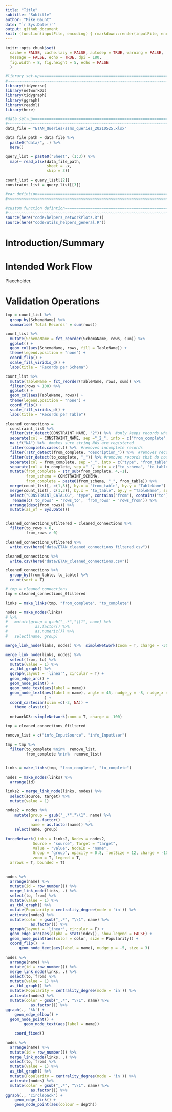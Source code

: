 ```yaml
---
title: "Title"
subtitle: "Subtitle"
author: "Mike Gaunt"
date: "`r Sys.Date()`"
output: github_document
knit: (function(inputFile, encoding) { rmarkdown::render(inputFile, encoding = encoding, output_file = paste0(substr(inputFile,1,nchar(inputFile)-4),Sys.Date(),'.html')) })
---
```


```r
knitr::opts_chunk$set(
  cache = FALSE, cache.lazy = FALSE, autodep = TRUE, warning = FALSE, 
  message = FALSE, echo = TRUE, dpi = 180,
  fig.width = 8, fig.height = 5, echo = FALSE
  )
```

```r
#library set-up=================================================================
#~~~~~~~~~~~~~~~~~~~~~~~~~~~~~~~~~~~~~~~~~~~~~~~~~~~~~~~~~~~~~~~~~~~~~~~~~~~~~~~
library(tidyverse)
library(networkD3)
library(tidygraph)
library(ggraph)
library(readxl)
library(here)
```

```r
#data set-up====================================================================
#~~~~~~~~~~~~~~~~~~~~~~~~~~~~~~~~~~~~~~~~~~~~~~~~~~~~~~~~~~~~~~~~~~~~~~~~~~~~~~~
data_file = "ETAN_Queries/ssms_queries_20210525.xlsx"

data_file_path = data_file %>%
  paste0("data/", .) %>%
  here()

query_list = paste0("Sheet", (1:3)) %>%  
  map(~ read_xlsx(data_file_path,
                  sheet = .x,
                  skip = 3))

count_list = query_list[[2]]
constraint_list = query_list[[3]]
```

```r
#var defintion==================================================================
#~~~~~~~~~~~~~~~~~~~~~~~~~~~~~~~~~~~~~~~~~~~~~~~~~~~~~~~~~~~~~~~~~~~~~~~~~~~~~~~
```

```r
#custom function defintion======================================================
#~~~~~~~~~~~~~~~~~~~~~~~~~~~~~~~~~~~~~~~~~~~~~~~~~~~~~~~~~~~~~~~~~~~~~~~~~~~~~~~
source(here("code/helpers_networkPlots.R"))
source(here("code/utils_helpers_general.R"))
```


# Introduction/Summary
  
# Intended Work Flow

Placeholder.

# Validation Operations

```r
tmp = count_list %>%  
  group_by(SchemaName) %>%  
  summarise(`Total Records` = sum(rows)) 

count_list %>%  
  mutate(SchemaName = fct_reorder(SchemaName, rows, sum)) %>% 
  ggplot() + 
  geom_col(aes(SchemaName, rows, fill = TableName)) + 
  theme(legend.position = "none") + 
  coord_flip() + 
  scale_fill_viridis_d() +
  labs(title = "Records per Schema")
```

```r
count_list %>%  
  mutate(TableName = fct_reorder(TableName, rows, sum)) %>% 
  filter(rows > 100) %>% 
  ggplot() + 
  geom_col(aes(TableName, rows)) + 
  theme(legend.position = "none") + 
  coord_flip() + 
  scale_fill_viridis_d() +
  labs(title = "Records per Table")
```


```r
cleaned_connections = 
  constraint_list %>%
  filter(str_detect(CONSTRAINT_NAME, "2")) %>%  #only keeps records where CONSTRAINT_NAME has a "2" in it
  separate(col = CONSTRAINT_NAME, sep ="_2_", into = c("from_complete", "to_complete")) %>%  
  na_if("NA") %>%  #makes sure string NAs are registered 
  filter(complete.cases(.)) %>%  #removes incomplete records
  filter(!str_detect(from_complete, "description_")) %>%  #removes records where from has "description_" - should be fixed later but don't know how to now
  filter(str_detect(to_complete, "_")) %>% #removes records that do not have schema_table
  separate(col = from_complete, sep ="_", into = c("type", "from_table", "from_column"), remove = F) %>% 
  separate(col = to_complete, sep ="_", into = c("to_schema", "to_table"), remove = F) %>%  
  mutate(from_complete = str_sub(from_complete, 4,-1), 
         from_schema = CONSTRAINT_SCHEMA, 
         from_complete = paste0(from_schema, "_", from_table)) %>%  
  merge(count_list[, c(1,3)], by.x = "from_table", by.y = "TableName") %>%  
  merge(count_list[, c(1,3)], by.x = "to_table", by.y = "TableName", suffixes = c("_from", "_to"), all.x = T) %>%
  select("CONSTRAINT_CATALOG", "type", contains("from"), contains("to")) %>%  
   rename(c('to_rows' = 'rows_to', 'from_rows' = 'rows_from')) %>% 
  arrange(desc(from_rows)) %>%  
  mutate(as_of = Sys.Date())


cleaned_connections_0filtered = cleaned_connections %>%  
  filter(to_rows > 0, 
         from_rows > 0)

```

```r
cleaned_connections_0filtered %>%  
  write.csv(here("data/ETAN_cleaned_connections_filtered.csv"))

cleaned_connections %>%  
  write.csv(here("data/ETAN_cleaned_connections.csv"))
```


```r
cleaned_connections %>%  
  group_by(from_table, to_table) %>%  
  count(sort = T) 
```

```r


# tmp = cleaned_connections
tmp = cleaned_connections_0filtered

links = make_links(tmp, "from_complete", "to_complete")

nodes = make_nodes(links) 
# %>%  
#   mutate(group = gsub("_.*","\\1", name) %>%  
#            as.factor() %>%  
#            as.numeric()) %>%
#   select(name, group)

merge_link_node(links, nodes) %>%  simpleNetwork(zoom = T, charge = -30)

merge_link_node(links, nodes) %>%  
  select(from, to) %>%  
  mutate(value = 1) %>%  
  as_tbl_graph() %>%  
  ggraph(layout = 'linear', circular = T) +
  geom_edge_arc() +
  geom_node_point() +
  geom_node_text(aes(label = name))
  geom_node_text(aes(label = name), angle = 45, nudge_y = -8, nudge_x = -3, size = 3
                 ) + 
  coord_cartesian(xlim =c(-3, NA)) + 
    theme_classic()
  
  networkD3::simpleNetwork(zoom = T, charge = -100)
```

```r
tmp = cleaned_connections_0filtered

remove_list = c("info_InputSource", "info_InputUser")

tmp = tmp %>%  
  filter(to_complete %nin%  remove_list,
         from_complete %nin%  remove_list)
  

links = make_links(tmp, "from_complete", "to_complete")

nodes = make_nodes(links) %>%  
  arrange(id)

links2 = merge_link_node(links, nodes) %>%  
  select(source, target) %>%  
  mutate(value = 1)
  
nodes2 = nodes %>%  
    mutate(group = gsub("_.*","\\1", name) %>%
             as.factor()            , 
           name = as.factor(name)) %>%
    select(name, group)  

forceNetwork(Links = links2, Nodes = nodes2,
            Source = "source", Target = "target",
            Value = "value", NodeID = "name",
            Group = "group", opacity = 0.8, fontSize = 12, charge = -10,
            zoom = T, legend = T,
  arrows = T, bounded = T)
  
```

```r


nodes %>%  
  arrange(name) %>%  
  mutate(id = row_number()) %>% 
  merge_link_node(links, .) %>%  
  select(to, from) %>%  
  mutate(value = 1) %>%  
  as_tbl_graph() %>%  
  mutate(Popularity = centrality_degree(mode = 'in')) %>% 
  activate(nodes) %>% 
  mutate(color = gsub("_.*", "\\1", name) %>%  
           as.factor()) %>% 
  ggraph(layout = 'linear', circular = F) +
  geom_edge_arc(aes(alpha = stat(index)), show.legend = FALSE) +
  geom_node_point(aes(color = color, size = Popularity)) + 
  coord_flip()  +
      geom_node_text(aes(label = name), nudge_y = -5, size = 3)
```



```r

nodes %>%  
  arrange(name) %>%  
  mutate(id = row_number()) %>% 
  merge_link_node(links, .) %>%  
  select(to, from) %>%  
  mutate(value = 1) %>%  
  as_tbl_graph() %>%  
  mutate(Popularity = centrality_degree(mode = 'in')) %>% 
  activate(nodes) %>% 
  mutate(color = gsub("_.*", "\\1", name) %>%  
           as.factor()) %>% 
ggraph(., 'kk') + 
    geom_edge_elbow() + 
  geom_node_point() +
        geom_node_text(aes(label = name))

    coord_fixed()
```

```r
nodes %>%  
  arrange(name) %>%  
  mutate(id = row_number()) %>% 
  merge_link_node(links, .) %>%  
  select(to, from) %>%  
  mutate(value = 1) %>%  
  as_tbl_graph() %>%  
  mutate(Popularity = centrality_degree(mode = 'in')) %>% 
  activate(nodes) %>% 
  mutate(color = gsub("_.*", "\\1", name) %>%  
           as.factor()) %>% 
ggraph(., 'circlepack') + 
    geom_edge_link() + 
    geom_node_point(aes(colour = depth)) 
```

